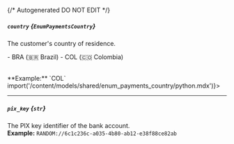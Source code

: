 {/* Autogenerated DO NOT EDIT  */}

##### `country` *{`EnumPaymentsCountry`}*
The customer's country of residence.


\-  BRA (🇧🇷 Brazil)
\-  COL (🇨🇴 Colombia)

<br/>
**Example:** `COL`
<Collapsible content={() => import('/content/models/shared/enum_payments_country/python.mdx')}>
</Collapsible>

---
##### `pix_key` *{`str`}*
The PIX key identifier of the bank account.
<br/>
**Example:** `RANDOM://6c1c236c-a035-4b80-ab12-e38f88ce82ab`

